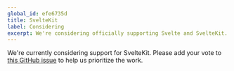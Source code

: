 ```yaml
---
global_id: efe6735d
title: SvelteKit
label: Considering
excerpt: We're considering officially supporting Svelte and SvelteKit. Add your vote.
---
```


We're currently considering support for SvelteKit. Please add your vote to [this GitHub issue](https://github.com/contentlayerdev/contentlayer/issues/170) to help us prioritize the work.
